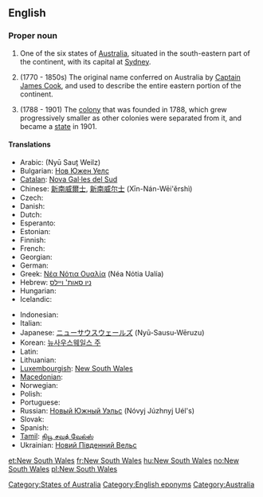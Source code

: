 {{wikipedia}}
==English==

===Proper noun===
{{en-proper noun|sg=[[new|New]] [[South]] [[Wales]]}}

# One of the six states of [[Australia]], situated in the south-eastern part of the continent, with its capital at [[Sydney]].
# {{historical}} (1770 - 1850s) The original name conferred on Australia by [[w:Captain James Cook|Captain James Cook]], and used to describe the entire eastern portion of the continent.
# {{historical}} (1788 - 1901) The [[colony]] that was founded in 1788, which grew progressively smaller as other colonies were separated from it, and became a [[state]] in 1901.

====Translations====
{{trans-top|one state of Australia}}
* Arabic: {{Arab|[[نيوساوث ويلز]]}} (Nyū Sauṯ Weilz)
* Bulgarian: [[Нов Южен Уелс]]
* [[Catalan]]: [[Nova Gal·les del Sud]]
* Chinese: [[新南威爾士]], [[新南威尔士]] (Xīn-Nán-Wēi'ěrshì)
* Czech: {{t-|cs|Nový Jižní Wales}}
* Danish: {{t-|da|New South Wales}}
* Dutch: {{t+|nl|Nieuw-Zuid-Wales}}
* Esperanto: {{t-|eo|Novsudkimrio|xs=Esperanto}}
* Estonian: {{t-|et|Uus-Lõuna-Wales}}
* Finnish: {{t+|fi|Uusi-Etelä-Wales}}
* French: {{t+|fr|Nouvelle-Galles du Sud}}
* Georgian: {{t-|ka|ახალი სამხრეთ უელსი|sc=Geor|xs=Georgian}}
* German: {{t-|de|New South Wales|n}}
* Greek: [[Νέα Νότια Ουαλία]] (Néa Nόtia Ualía) {{f}}
* Hebrew: [[ניו סאות' ויילס]]
* Hungarian: {{t+|hu|Új-Dél-Wales}}
* Icelandic: {{t-|is|Nýja Suður Wales}}
{{trans-mid}}
* Indonesian: {{t-|id|New South Wales|xs=Indonesian}}
* Italian: {{t-|it|Nuovo Galles del Sud}}
* Japanese: [[ニューサウスウェールズ]] (Nyū-Sausu-Wēruzu)
* Korean: [[뉴사우스웨일스 주]]
* Latin: {{t-|la|Nova Cambria Australis}}
* Lithuanian: {{t-|lt|Naujasis Pietų Velsas|xs=Lithuanian}}
* [[Luxembourgish]]: [[#Luxembourgish|New South Wales]]
* [[Macedonian]]: {{t|mk|Нов Јужен Велс|m|tr=Nov Južen Véls}}
* Norwegian: {{t+|no|New South Wales}}
* Polish: {{t-|pl|Nowa Południowa Walia|f}}
* Portuguese: {{t-|pt|Nova Gales do Sul}}
* Russian: [[Новый Южный Уэльс]] (Nóvyj Júzhnyj Uél's)
* Slovak: {{t-|sk|Nový Južný Wales}}
* Spanish: {{t-|es|Nueva Gales del Sur|f}}
* [[Tamil]]: [[நியூ சவுத் வேல்ஸ்]]
* Ukrainian: [[Новий Південний Вельс]]
{{trans-bottom}}

[[Category:States of Australia]]
[[Category:English eponyms]]
[[Category:Australia]]

[[et:New South Wales]]
[[fr:New South Wales]]
[[hu:New South Wales]]
[[no:New South Wales]]
[[pl:New South Wales]]